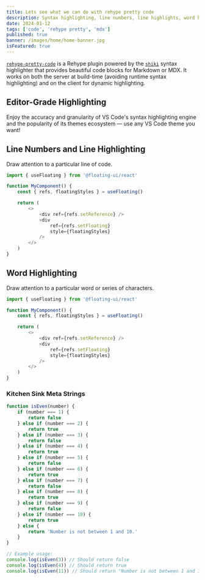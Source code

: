 ```yaml
---
title: Lets see what we can do with rehype pretty code
description: Syntax highlighting, line numbers, line highlights, word highlights
date: 2024-01-12
tags: ['code', 'rehype pretty', 'mdx']
published: true
banner: /images/home/home-banner.jpg
isFeatured: true
---
```


[`rehype-pretty-code`](https://github.com/atomiks/rehype-pretty-code) is a
Rehype plugin powered by the [`shiki`](https://github.com/shikijs/shiki) syntax
highlighter that provides beautiful code blocks for Markdown or MDX. It works on
both the server at build-time (avoiding runtime syntax highlighting) and on the
client for dynamic highlighting.

## Editor-Grade Highlighting

<span className="mix-blend-plus-lighter text-zinc-400/80">
	Enjoy the accuracy and granularity of VS Code's syntax highlighting engine and
	the popularity of its themes ecosystem — use any VS Code theme you want!
</span>

## Line Numbers and Line Highlighting

Draw attention to a particular line of code.

```js {4} showLineNumbers
import { useFloating } from '@floating-ui/react'

function MyComponent() {
	const { refs, floatingStyles } = useFloating()

	return (
		<>
			<div ref={refs.setReference} />
			<div
				ref={refs.setFloating}
				style={floatingStyles}
			/>
		</>
	)
}
```

## Word Highlighting

Draw attention to a particular word or series of characters.

```js showLineNumbers {6-14}
import { useFloating } from '@floating-ui/react'

function MyComponent() {
	const { refs, floatingStyles } = useFloating()

	return (
		<>
			<div ref={refs.setReference} />
			<div
				ref={refs.setFloating}
				style={floatingStyles}
			/>
		</>
	)
}
```

### Kitchen Sink Meta Strings

```js showLineNumbers {2-4} /console/
function isEven(number) {
	if (number === 1) {
		return false
	} else if (number === 2) {
		return true
	} else if (number === 3) {
		return false
	} else if (number === 4) {
		return true
	} else if (number === 5) {
		return false
	} else if (number === 6) {
		return true
	} else if (number === 7) {
		return false
	} else if (number === 8) {
		return true
	} else if (number === 9) {
		return false
	} else if (number === 10) {
		return true
	} else {
		return 'Number is not between 1 and 10.'
	}
}

// Example usage:
console.log(isEven(3)) // Should return false
console.log(isEven(4)) // Should return true
console.log(isEven(11)) // Should return "Number is not between 1 and 10."
```
